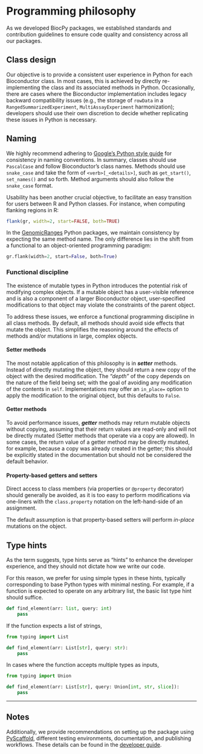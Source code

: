 # Programming philosophy

As we developed BiocPy packages, we established standards and contribution
guidelines to ensure code quality and consistency across all our packages.

## Class design

Our objective is to provide a consistent user experience in Python for each Bioconductor class.
In most cases, this is achieved by directly re-implementing the class and its 
associated methods in Python. 
Occasionally, there are cases where the Bioconductor implementation includes legacy backward 
compatibility issues (e.g., the storage of `rowData` in a `RangedSummarizedExperiment`, 
`MultiAssayExperiment` harmonization); developers should use their own discretion 
to decide whether replicating these issues in Python is necessary.

## Naming

We highly recommend adhering to 
[Google's Python style guide](https://google.github.io/styleguide/pyguide.html) 
for consistency in naming conventions. 
In summary, classes should use `PascalCase` and follow Bioconductor's 
class names.
Methods should use `snake_case` and take the form of `<verb>[_<details>]`, such as 
`get_start()`, `set_names()` and so forth. 
Method arguments should also follow the `snake_case` format.

Usability has been another crucial objective, to facilitate an easy 
transition for users between R and Python classes. 
For instance, when computing flanking regions in R:

```r
flank(gr, width=2, start=FALSE, both=TRUE)
```

In the [GenomicRanges](https://github.com/BiocPy/GenomicRanges) Python packages, 
we maintain consistency by expecting the same method name. 
The only difference lies in the shift from a functional to an object-oriented 
programming paradigm:

```python
gr.flank(width=2, start=False, both=True)
```

### Functional discipline {#sec-functional}

The existence of mutable types in Python introduces the potential risk of 
modifying complex objects. 
If a mutable object has a user-visible reference and is also a component of a 
larger Bioconductor object, user-specified modifications to that object may 
violate the constraints of the parent object.

To address these issues, we enforce a functional programming discipline in all 
class methods. 
By default, all methods should avoid side effects that mutate the object. 
This simplifies the reasoning around the effects of methods and/or mutations in large, 
complex objects.

#### Setter methods
The most notable application of this philosophy is in ***setter*** methods. 
Instead of directly mutating the object, they should return a new copy of the object
with the desired modification. 
The *"depth"* of the copy depends on the nature of the field being set; with the 
goal of avoiding any modification of the contents in `self`. 
Implementations may offer an `in_place=` option to apply the modification to the 
original object, but this defaults to `False`.

#### Getter methods
To avoid performance issues, ***getter*** methods may return mutable objects 
without copying, assuming that their return values are read-only and will not be 
directly mutated (Setter methods that operate via a copy are allowed). 
In some cases, the return value of a getter method may be directly mutated, 
for example, because a copy was already created in the getter; this should be explicitly 
stated in the documentation but should not be considered the default behavior.

#### Property-based getters and setters

Direct access to class members (via properties or `@property` decorator) should 
generally be avoided, as it is too easy to perform modifications via one-liners 
with the `class.property` notation on the left-hand-side of an assignment.

The default assumption is that property-based setters will perform *in-place* 
mutations on the object.

## Type hints

As the term suggests, type hints serve as "hints" to enhance the developer 
experience, and they should not dictate how we write our code. 

For this reason, we prefer for using simple types in these hints, typically 
corresponding to base Python types with minimal nesting. 
For example, if a function is expected to operate on any arbitrary list, the 
basic list type hint should suffice.

```python
def find_element(arr: list, query: int)
    pass
```

If the function expects a list of strings,

```python
from typing import List

def find_element(arr: List[str], query: str):
    pass
```

In cases where the function accepts multiple types as inputs,

```python
from typing import Union

def find_element(arr: List[str], query: Union[int, str, slice]):
    pass
```

-----
## Notes
Additionally, we provide recommendations on setting up the package using [PyScaffold](https://pyscaffold.org), different 
testing environments, documentation, and publishing workflows. 
These details can be found in the [developer guide](https://github.com/BiocPy/developer_guide).